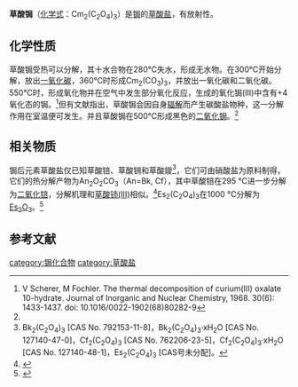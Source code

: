 {{chembox
| Verifiedfields = 
| Watchedfields = 
| verifiedrevid = 
| Name = 草酸锔
| NameEn = Curium(III) oxalate
| ImageFile = Simplified structure of curium(III) oxalate.svg
| ImageName = 
| IUPACName = 
| OtherNames =
|Section1={{Chembox Identifiers
| CASNo = 35568-26-4
| CASNo_Comment = 无水
| CASNo_Ref = {{cascite|correct|CAS}}
| CASNo2_Ref = {{Cascite|correct|CAS}}
| CASNo2_Comment = 十水
| CASNo2 = 21107-06-2
| UNII_Ref = 
| UNII = 
| EINECS = 
| PubChem = 
| InChI = 
| SMILES = [Cm+3].[Cm+3].[O-]C(=O)C(=O)[O-].[O-]C(=O)C(=O)[O-].[O-]C(=O)C(=O)[O-]
  }}
|Section3={{Chembox Properties
| Formula = Cm<sub>2</sub>(C<sub>2</sub>O<sub>4</sub>)<sub>3</sub>
| MolarMass = 758.066（无水）<BR>812.114（三水）<BR>938.226（十水）
| Appearance = 亮绿色固体<ref name=burney>GA Burney, JA Porter. Solubilities of Pu(III), Am(III), and Cm(III) oxalates. Inorganic and Nuclear Chemistry Letters, 1967. 3(3): 79-85. doi: 10.1016/0020-1650(67)80128-4</ref>
| Solubility = 难溶
| MeltingPt = 
| MeltingPt_notes = 
| Density = 
  }}
}}
'''草酸锔'''（[[化学式|化学式]]：Cm<sub>2</sub>(C<sub>2</sub>O<sub>4</sub>)<sub>3</sub>）是[[锔|锔]]的[[草酸盐|草酸盐]]，有放射性。
==化学性质==
草酸锔受热可以分解，其十水合物在280℃失水，形成无水物。在300℃开始分解，放出[[一氧化碳|一氧化碳]]，360℃时形成Cm<sub>2</sub>(CO<sub>3</sub>)<sub>3</sub>，并放出一氧化碳和二氧化碳。550℃时，形成氧化物并在空气中发生部分氧化反应，生成的氧化锔(III)中含有+4氧化态的锔。<ref>V Scherer, M Fochler. The thermal decomposition of curium(III) oxalate 10-hydrate. Journal of Inorganic and Nuclear Chemistry, 1968. 30(6): 1433-1437. doi: 10.1016/0022-1902(68)80282-9</ref>但有文献指出，草酸锔会因自身[[辐解|辐解]]而产生碳酸盐物种，这一分解作用在室温便可发生。并且草酸锔在500℃形成黑色的[[二氧化锔|二氧化锔]]。<ref name=burney />

==相关物质==
锔后元素草酸盐仅已知草酸锫、草酸锎和草酸鑀<ref>Bk<sub>2</sub>(C<sub>2</sub>O<sub>4</sub>)<sub>3</sub> [CAS No. 792153-11-8]，Bk<sub>2</sub>(C<sub>2</sub>O<sub>4</sub>)<sub>3</sub>·xH<sub>2</sub>O [CAS No. 127140-47-0]，Cf<sub>2</sub>(C<sub>2</sub>O<sub>4</sub>)<sub>3</sub> [CAS No. 762206-23-5]，Cf<sub>2</sub>(C<sub>2</sub>O<sub>4</sub>)<sub>3</sub>·xH<sub>2</sub>O [CAS No. 127140-48-1]，Es<sub>2</sub>(C<sub>2</sub>O<sub>4</sub>)<sub>3</sub> [CAS号未分配]。</ref>，它们可由硝酸盐为原料制得，它们的热分解产物为An<sub>2</sub>O<sub>2</sub>CO<sub>3</sub>（An=Bk, Cf），其中草酸锫在295 °C进一步分解为[[二氧化锫|二氧化锫]]，分解机理和[[草酸铈|草酸铈(III)]]相似。<ref>{{cite journal | last=Vasilyev | first=V. | last2=Kalevich | first2=E. | last3=Radchenko | first3=V. | last4=Shimbarev | first4=E. | last5=Egunov | first5=V. | last6=Izmalkov | first6=A. | title=Thermal decomposition of oxalates and nitrates of transplutonium elements by differential thermal analysis | journal=Journal of Radioanalytical and Nuclear Chemistry | volume=143 | issue=1 | date=2005-09-14 | issn=1588-2780 | doi=10.1007/bf02117568 | pages=269–274 | url=https://akjournals.com/view/journals/10967/143/1/article-p269.xml | access-date=2022-01-04}}</ref>Es<sub>2</sub>(C<sub>2</sub>O<sub>4</sub>)<sub>3</sub>在1000 °C分解为[[三氧化二鑀|Es<sub>2</sub>O<sub>3</sub>]]。<ref>{{cite book | last=Cotton | first=S. | title=Lanthanides and actinides | publisher=Macmillan Education UK | series=Physical Science Series | year=1991 | isbn=978-1-349-11904-2 | url=https://books.google.com.hk/books?id=MDddDwAAQBAJ&pg=PA158 | access-date=2022-01-04 | page=158}}</ref>

==参考文献==
{{reflist}}
{{锔化合物}}
{{草酸盐}}
[[category:锔化合物|category:锔化合物]]
[[category:草酸盐|category:草酸盐]]